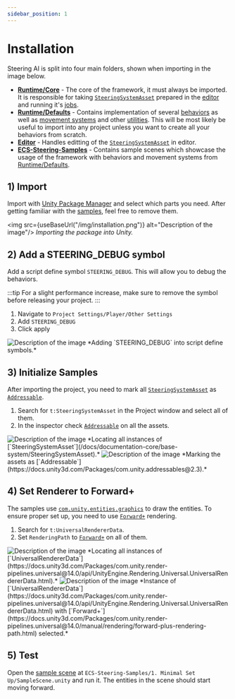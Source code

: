 ```yaml
---
sidebar_position: 1
---
```



# Installation

Steering AI is split into four main folders, shown when importing in the image below.

- [**Runtime/Core**](/docs/category/documentation-core) - The core of the framework, it must always be imported. It is responsible for taking [`SteeringSystemAsset`](/docs/documentation-core/base-system/SteeringSystemAsset) prepared in the [editor](/docs/documentation-core/editor) and running it's [jobs](https://docs.unity3d.com/Manual/job-system.html). 
- [**Runtime/Defaults**](/docs/category/documentation-defaults) - Contains implementation of several [behaviors](/docs/category/behaviors-1) as well as [movement systems](/docs/category/movement) and other [utilities](/docs/category/utilities). This will be most likely be useful to import into any project unless you want to create all your behaviors from scratch.
- [**Editor**](/docs/documentation-core/editor) - Handles editting of the [`SteeringSystemAsset`](/docs/documentation-core/base-system/SteeringSystemAsset) in editor. 
- [**ECS-Steering-Samples**](/docs/category/samples) - Contains sample scenes which showcase the usage of the framework with behaviors and movement systems from [Runtime/Defaults](/docs/category/documentation-defaults).

## 1) Import

Import with [Unity Package Manager](https://docs.unity3d.com/Manual/upm-ui.html) and select which parts you need. After getting familiar with the [samples](/docs/category/samples), feel free to remove them.

<img src={useBaseUrl("/img/installation.png")} alt="Description of the image"/>
*Importing the package into Unity.*

## 2) Add a STEERING_DEBUG symbol

Add a script define symbol `STEERING_DEBUG`. This will allow you to debug the behaviors. 

:::tip
For a slight performance increase, make sure to remove the symbol before releasing your project. 
:::

1) Navigate to `Project Settings/Player/Other Settings`
2) Add `STEERING_DEBUG` 
3) Click apply

<img src="/img/addDebugSymbol.png" alt="Description of the image"/>
*Adding `STEERING_DEBUG` into script define symbols.*

## 3) Initialize Samples

After importing the project, you need to mark all [`SteeringSystemAsset`](/docs/documentation-core/base-system/SteeringSystemAsset) as [`Addressable`](https://docs.unity3d.com/Packages/com.unity.addressables@2.3). 

1) Search for `t:SteeringSystemAsset` in the Project window and select all of them.
2) In the inspector check [`Addressable`](https://docs.unity3d.com/Packages/com.unity.addressables@2.3) on all the assets.

<img src="/img/markAddressable.png" alt="Description of the image"/>
*Locating all instances of [`SteeringSystemAsset`](/docs/documentation-core/base-system/SteeringSystemAsset).*

<img src="/img/markAddressable2.png" alt="Description of the image"/>
*Marking the assets as [`Addressable`](https://docs.unity3d.com/Packages/com.unity.addressables@2.3).*

## 4) Set Renderer to Forward+

The samples use [`com.unity.entities.graphics`](https://docs.unity3d.com/Packages/com.unity.entities.graphics@1.0) to draw the entities. To ensure proper set up, you need to use [`Forward+`](https://docs.unity3d.com/Packages/com.unity.render-pipelines.universal@14.0/manual/rendering/forward-plus-rendering-path.html) rendering. 

1) Search for `t:UniversalRendererData`.
2) Set `RenderingPath` to [`Forward+`](https://docs.unity3d.com/Packages/com.unity.render-pipelines.universal@14.0/manual/rendering/forward-plus-rendering-path.html) on all of them.

<img src="/img/markAsForwardPlus.png" alt="Description of the image"/>
*Locating all instances of [`UniversalRendererData`](https://docs.unity3d.com/Packages/com.unity.render-pipelines.universal@14.0/api/UnityEngine.Rendering.Universal.UniversalRendererData.html).*

<img src="/img/markAsForwardPlus2.png" alt="Description of the image"/>
*Instance of [`UniversalRendererData`](https://docs.unity3d.com/Packages/com.unity.render-pipelines.universal@14.0/api/UnityEngine.Rendering.Universal.UniversalRendererData.html) with [`Forward+`](https://docs.unity3d.com/Packages/com.unity.render-pipelines.universal@14.0/manual/rendering/forward-plus-rendering-path.html) selected.*

## 5) Test

Open the [sample scene](/docs/samples/minimal-set-up) at `ECS-Steering-Samples/1. Minimal Set Up/SampleScene.unity` and run it. The entities in the scene should start moving forward.

